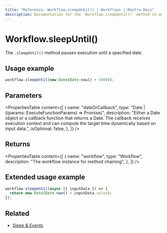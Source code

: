 ```yaml
---
title: "Reference: Workflow.sleepUntil() | Workflows | Mastra Docs"
description: Documentation for the `Workflow.sleepUntil()` method in workflows, which pauses execution until a specified date.
---
```


# Workflow.sleepUntil()

The `.sleepUntil()` method pauses execution until a specified date.

## Usage example

```typescript copy
workflow.sleepUntil(new Date(Date.now() + 5000));
```

## Parameters

<PropertiesTable
  content={[
    {
      name: "dateOrCallback",
      type: "Date | ((params: ExecuteFunctionParams) => Promise<Date>)",
      description: "Either a Date object or a callback function that returns a Date. The callback receives execution context and can compute the target time dynamically based on input data.",
      isOptional: false,
    },
  ]}
/>

## Returns

<PropertiesTable
  content={[
    {
      name: "workflow",
      type: "Workflow",
      description: "The workflow instance for method chaining",
    },
  ]}
/>

## Extended usage example

```typescript showLineNumbers copy
workflow.sleepUntil(async ({ inputData }) => {
  return new Date(Date.now() + inputData.value);
});
```

## Related

- [Sleep & Events](../../docs/workflows/pausing-execution.mdx)
